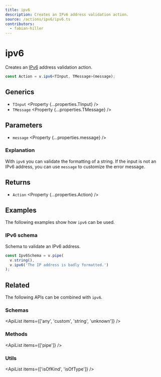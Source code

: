 ```yaml
---
title: ipv6
description: Creates an IPv6 address validation action.
source: /actions/ipv6/ipv6.ts
contributors:
  - fabian-hiller
---
```



# ipv6

Creates an [IPv6](https://en.wikipedia.org/wiki/IPv6) address validation action.

```ts
const Action = v.ipv6<TInput, TMessage>(message);
```

## Generics

- `TInput` <Property {...properties.TInput} />
- `TMessage` <Property {...properties.TMessage} />

## Parameters

- `message` <Property {...properties.message} />

### Explanation

With `ipv6` you can validate the formatting of a string. If the input is not an IPv6 address, you can use `message` to customize the error message.

## Returns

- `Action` <Property {...properties.Action} />

## Examples

The following examples show how `ipv6` can be used.

### IPv6 schema

Schema to validate an IPv6 address.

```ts
const Ipv6Schema = v.pipe(
  v.string(),
  v.ipv6('The IP address is badly formatted.')
);
```

## Related

The following APIs can be combined with `ipv6`.

### Schemas

<ApiList items={['any', 'custom', 'string', 'unknown']} />

### Methods

<ApiList items={['pipe']} />

### Utils

<ApiList items={['isOfKind', 'isOfType']} />
